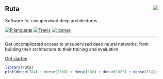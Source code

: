 <style>
.page-header {
    padding-bottom: 0;
    margin: 0;
    border-bottom: 0px solid;
}
</style>

<div class="jumbotron">

# Ruta <img src="https://raw.githubusercontent.com/fdavidcl/ruta/master/docs/images/logo/ruta_logo64.png" align="right">

Software for unsupervised deep architectures

[![R language](https://img.shields.io/badge/language-R-lightgrey.svg)](https://www.r-project.org/)
[![Travis](https://img.shields.io/travis/fdavidcl/ruta.svg)](https://travis-ci.org/fdavidcl/ruta)
[![license](https://img.shields.io/github/license/fdavidcl/ruta.svg)](https://www.gnu.org/licenses/gpl.html)

---

Get uncomplicated access to unsupervised deep neural networks, from building their architecture to their training and evaluation

[[]{.fa .fa-code} Get started](/articles/getting-started.html){.btn .btn-primary}

</div>

```r
library(ruta)
plot(dense(784) + dense(1000) + dense(100) + dense(1000) + dense(784))
```
